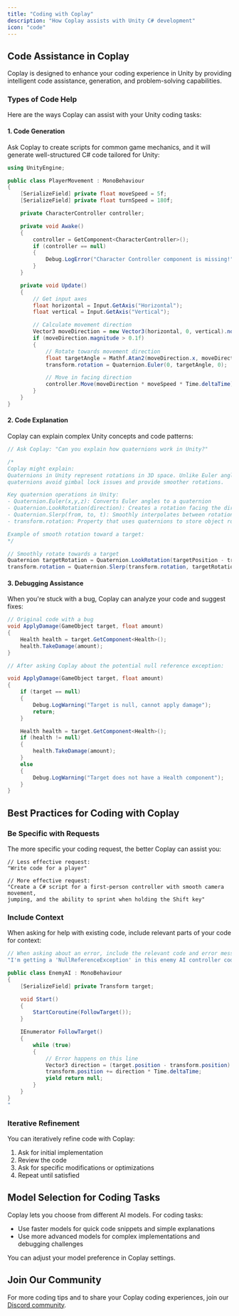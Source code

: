 ```yaml
---
title: "Coding with Coplay"
description: "How Coplay assists with Unity C# development"
icon: "code"
---
```


## Code Assistance in Coplay

Coplay is designed to enhance your coding experience in Unity by providing intelligent code assistance, generation, and problem-solving capabilities.

### Types of Code Help

Here are the ways Coplay can assist with your Unity coding tasks:

#### 1. Code Generation

Ask Coplay to create scripts for common game mechanics, and it will generate well-structured C# code tailored for Unity:

```csharp PlayerMovement.cs
using UnityEngine;

public class PlayerMovement : MonoBehaviour
{
    [SerializeField] private float moveSpeed = 5f;
    [SerializeField] private float turnSpeed = 180f;

    private CharacterController controller;

    private void Awake()
    {
        controller = GetComponent<CharacterController>();
        if (controller == null)
        {
            Debug.LogError("Character Controller component is missing!");
        }
    }

    private void Update()
    {
        // Get input axes
        float horizontal = Input.GetAxis("Horizontal");
        float vertical = Input.GetAxis("Vertical");

        // Calculate movement direction
        Vector3 moveDirection = new Vector3(horizontal, 0, vertical).normalized;
        if (moveDirection.magnitude > 0.1f)
        {
            // Rotate towards movement direction
            float targetAngle = Mathf.Atan2(moveDirection.x, moveDirection.z) * Mathf.Rad2Deg;
            transform.rotation = Quaternion.Euler(0, targetAngle, 0);

            // Move in facing direction
            controller.Move(moveDirection * moveSpeed * Time.deltaTime);
        }
    }
}
```

#### 2. Code Explanation

Coplay can explain complex Unity concepts and code patterns:

```csharp
// Ask Coplay: "Can you explain how quaternions work in Unity?"

/*
Coplay might explain:
Quaternions in Unity represent rotations in 3D space. Unlike Euler angles (x,y,z degrees),
quaternions avoid gimbal lock issues and provide smoother rotations.

Key quaternion operations in Unity:
- Quaternion.Euler(x,y,z): Converts Euler angles to a quaternion
- Quaternion.LookRotation(direction): Creates a rotation facing the direction
- Quaternion.Slerp(from, to, t): Smoothly interpolates between rotations
- transform.rotation: Property that uses quaternions to store object rotation

Example of smooth rotation toward a target:
*/

// Smoothly rotate towards a target
Quaternion targetRotation = Quaternion.LookRotation(targetPosition - transform.position);
transform.rotation = Quaternion.Slerp(transform.rotation, targetRotation, rotationSpeed * Time.deltaTime);
```

#### 3. Debugging Assistance

When you're stuck with a bug, Coplay can analyze your code and suggest fixes:

```csharp
// Original code with a bug
void ApplyDamage(GameObject target, float amount)
{
    Health health = target.GetComponent<Health>();
    health.TakeDamage(amount);
}

// After asking Coplay about the potential null reference exception:

void ApplyDamage(GameObject target, float amount)
{
    if (target == null)
    {
        Debug.LogWarning("Target is null, cannot apply damage");
        return;
    }

    Health health = target.GetComponent<Health>();
    if (health != null)
    {
        health.TakeDamage(amount);
    }
    else
    {
        Debug.LogWarning("Target does not have a Health component");
    }
}
```

## Best Practices for Coding with Coplay

### Be Specific with Requests

The more specific your coding request, the better Coplay can assist you:

```
// Less effective request:
"Write code for a player"

// More effective request:
"Create a C# script for a first-person controller with smooth camera movement,
jumping, and the ability to sprint when holding the Shift key"
```

### Include Context

When asking for help with existing code, include relevant parts of your code for context:

```csharp
// When asking about an error, include the relevant code and error message
"I'm getting a 'NullReferenceException' in this enemy AI controller code:

public class EnemyAI : MonoBehaviour
{
    [SerializeField] private Transform target;

    void Start()
    {
        StartCoroutine(FollowTarget());
    }

    IEnumerator FollowTarget()
    {
        while (true)
        {
            // Error happens on this line
            Vector3 direction = (target.position - transform.position).normalized;
            transform.position += direction * Time.deltaTime;
            yield return null;
        }
    }
}
"
```

### Iterative Refinement

You can iteratively refine code with Coplay:

1. Ask for initial implementation
2. Review the code
3. Ask for specific modifications or optimizations
4. Repeat until satisfied

## Model Selection for Coding Tasks

Coplay lets you choose from different AI models. For coding tasks:

- Use faster models for quick code snippets and simple explanations
- Use more advanced models for complex implementations and debugging challenges

You can adjust your model preference in Coplay settings.

## Join Our Community

For more coding tips and to share your Coplay coding experiences, join our [Discord community](http://discord.com/invite/KmGfEr6d3v).
